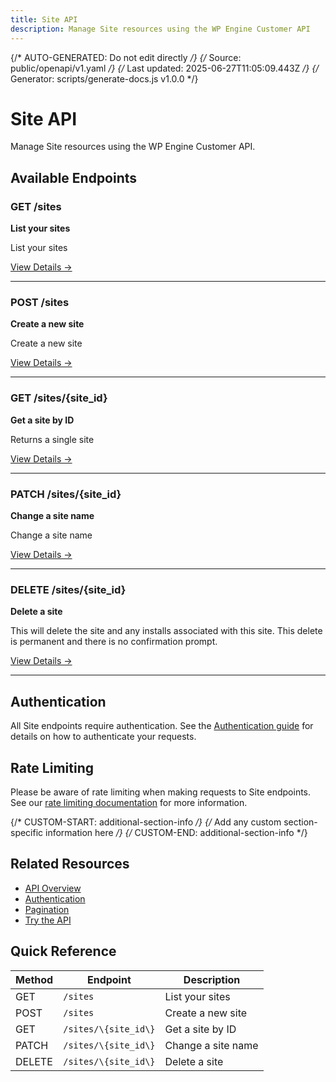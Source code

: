 ```yaml
---
title: Site API
description: Manage Site resources using the WP Engine Customer API
---
```


{/* AUTO-GENERATED: Do not edit directly */}
{/* Source: public/openapi/v1.yaml */}
{/* Last updated: 2025-06-27T11:05:09.443Z */}
{/* Generator: scripts/generate-docs.js v1.0.0 */}

# Site API

Manage Site resources using the WP Engine Customer API.

## Available Endpoints

### GET /sites

**List your sites**

List your sites

[View Details →](/api-reference/endpoints/site/list-sites/)

---

### POST /sites

**Create a new site**

Create a new site

[View Details →](/api-reference/endpoints/site/create-site/)

---

### GET /sites/\{site_id\}

**Get a site by ID**

Returns a single site

[View Details →](/api-reference/endpoints/site/get-site/)

---

### PATCH /sites/\{site_id\}

**Change a site name**

Change a site name

[View Details →](/api-reference/endpoints/site/update-site/)

---

### DELETE /sites/\{site_id\}

**Delete a site**

This will delete the site and any installs associated with this site. This delete is permanent and there is no confirmation prompt.

[View Details →](/api-reference/endpoints/site/delete-site/)

---


## Authentication

All Site endpoints require authentication. See the [Authentication guide](/api-reference/authentication/) for details on how to authenticate your requests.

## Rate Limiting

Please be aware of rate limiting when making requests to Site endpoints. See our [rate limiting documentation](/api-reference/overview/#rate-limiting) for more information.

{/* CUSTOM-START: additional-section-info */}
{/* Add any custom section-specific information here */}
{/* CUSTOM-END: additional-section-info */}

## Related Resources

- [API Overview](/api-reference/overview/)
- [Authentication](/api-reference/authentication/)
- [Pagination](/api-reference/pagination/)
- [Try the API](/try/playground/)

## Quick Reference

| Method | Endpoint | Description |
|--------|----------|-------------|
| GET | `/sites` | List your sites |
| POST | `/sites` | Create a new site |
| GET | `/sites/\{site_id\}` | Get a site by ID |
| PATCH | `/sites/\{site_id\}` | Change a site name |
| DELETE | `/sites/\{site_id\}` | Delete a site |
